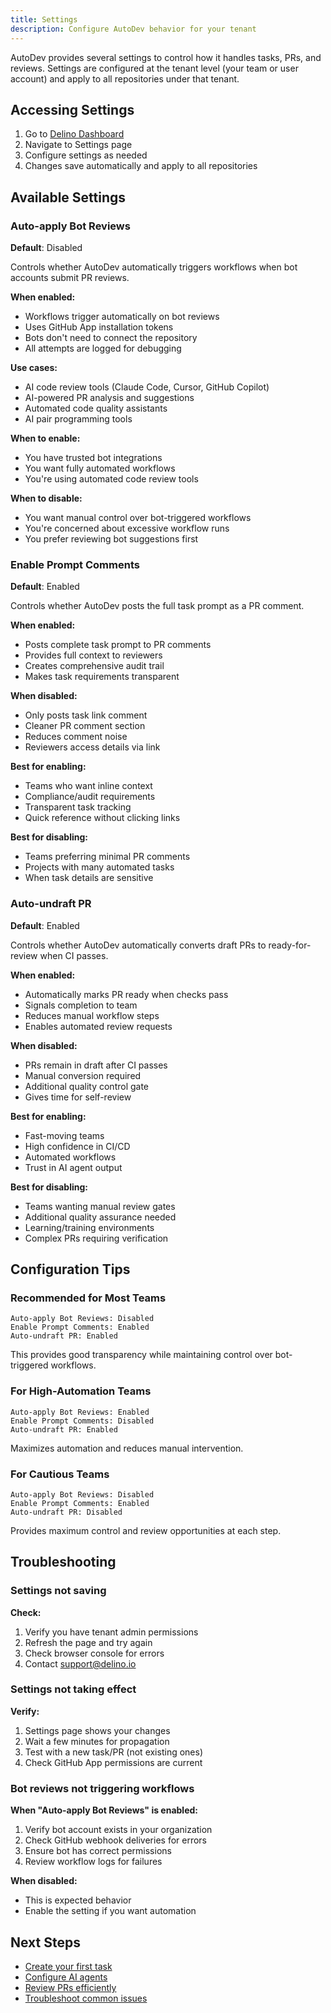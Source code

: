 ```yaml
---
title: Settings
description: Configure AutoDev behavior for your tenant
---
```


AutoDev provides several settings to control how it handles tasks, PRs, and reviews. Settings are configured at the tenant level (your team or user account) and apply to all repositories under that tenant.

## Accessing Settings

1. Go to [Delino Dashboard](https://app.delino.io)
2. Navigate to Settings page
3. Configure settings as needed
4. Changes save automatically and apply to all repositories

## Available Settings

### Auto-apply Bot Reviews

**Default**: Disabled

Controls whether AutoDev automatically triggers workflows when bot accounts submit PR reviews.

**When enabled:**
- Workflows trigger automatically on bot reviews
- Uses GitHub App installation tokens
- Bots don't need to connect the repository
- All attempts are logged for debugging

**Use cases:**
- AI code review tools (Claude Code, Cursor, GitHub Copilot)
- AI-powered PR analysis and suggestions
- Automated code quality assistants
- AI pair programming tools

**When to enable:**
- You have trusted bot integrations
- You want fully automated workflows
- You're using automated code review tools

**When to disable:**
- You want manual control over bot-triggered workflows
- You're concerned about excessive workflow runs
- You prefer reviewing bot suggestions first

### Enable Prompt Comments

**Default**: Enabled

Controls whether AutoDev posts the full task prompt as a PR comment.

**When enabled:**
- Posts complete task prompt to PR comments
- Provides full context to reviewers
- Creates comprehensive audit trail
- Makes task requirements transparent

**When disabled:**
- Only posts task link comment
- Cleaner PR comment section
- Reduces comment noise
- Reviewers access details via link

**Best for enabling:**
- Teams who want inline context
- Compliance/audit requirements
- Transparent task tracking
- Quick reference without clicking links

**Best for disabling:**
- Teams preferring minimal PR comments
- Projects with many automated tasks
- When task details are sensitive

### Auto-undraft PR

**Default**: Enabled

Controls whether AutoDev automatically converts draft PRs to ready-for-review when CI passes.

**When enabled:**
- Automatically marks PR ready when checks pass
- Signals completion to team
- Reduces manual workflow steps
- Enables automated review requests

**When disabled:**
- PRs remain in draft after CI passes
- Manual conversion required
- Additional quality control gate
- Gives time for self-review

**Best for enabling:**
- Fast-moving teams
- High confidence in CI/CD
- Automated workflows
- Trust in AI agent output

**Best for disabling:**
- Teams wanting manual review gates
- Additional quality assurance needed
- Learning/training environments
- Complex PRs requiring verification

## Configuration Tips

### Recommended for Most Teams

```
Auto-apply Bot Reviews: Disabled
Enable Prompt Comments: Enabled
Auto-undraft PR: Enabled
```

This provides good transparency while maintaining control over bot-triggered workflows.

### For High-Automation Teams

```
Auto-apply Bot Reviews: Enabled
Enable Prompt Comments: Disabled
Auto-undraft PR: Enabled
```

Maximizes automation and reduces manual intervention.

### For Cautious Teams

```
Auto-apply Bot Reviews: Disabled
Enable Prompt Comments: Enabled
Auto-undraft PR: Disabled
```

Provides maximum control and review opportunities at each step.

## Troubleshooting

### Settings not saving

**Check:**
1. Verify you have tenant admin permissions
2. Refresh the page and try again
3. Check browser console for errors
4. Contact [support@delino.io](mailto:support@delino.io)

### Settings not taking effect

**Verify:**
1. Settings page shows your changes
2. Wait a few minutes for propagation
3. Test with a new task/PR (not existing ones)
4. Check GitHub App permissions are current

### Bot reviews not triggering workflows

**When "Auto-apply Bot Reviews" is enabled:**
1. Verify bot account exists in your organization
2. Check GitHub webhook deliveries for errors
3. Ensure bot has correct permissions
4. Review workflow logs for failures

**When disabled:**
- This is expected behavior
- Enable the setting if you want automation

## Next Steps

- [Create your first task](/autodev/tasks/index)
- [Configure AI agents](/autodev/ai-agents/claude-code)
- [Review PRs efficiently](/autodev/reviewing-prs/index)
- [Troubleshoot common issues](/autodev/troubleshooting/unit-task)
